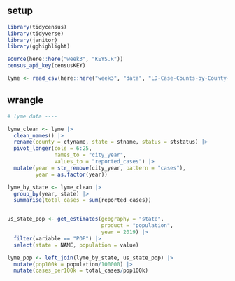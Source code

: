 
## setup 

```r
library(tidycensus)
library(tidyverse)
library(janitor)
library(gghighlight)

source(here::here("week3", "KEYS.R"))
census_api_key(censusKEY)

lyme <- read_csv(here::here("week3", "data", "LD-Case-Counts-by-County-01-20.csv"))

```

## wrangle

```r
# lyme data ----

lyme_clean <- lyme |> 
  clean_names() |> 
  rename(county = ctyname, state = stname, status = ststatus) |> 
  pivot_longer(cols = 6:25, 
               names_to = "city_year",
               values_to = "reported_cases") |> 
  mutate(year = str_remove(city_year, pattern = "cases"),
         year = as.factor(year))

lyme_by_state <- lyme_clean |> 
  group_by(year, state) |> 
  summarise(total_cases = sum(reported_cases))


us_state_pop <- get_estimates(geography = "state",
                              product = "population",
                              year = 2019) |> 
  filter(variable == "POP") |> 
  select(state = NAME, population = value)

lyme_pop <- left_join(lyme_by_state, us_state_pop) |> 
  mutate(pop100k = population/100000) |> 
  mutate(cases_per100k = total_cases/pop100k)
  
```





